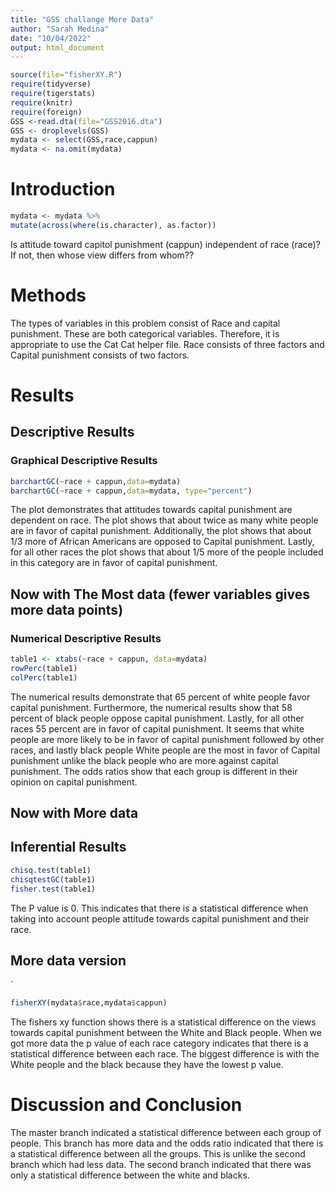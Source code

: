 ```yaml
---
title: "GSS challange More Data"
author: "Sarah Medina"
date: "10/04/2022"
output: html_document
---
```








```r
source(file="fisherXY.R")
require(tidyverse)
require(tigerstats)
require(knitr)
require(foreign)
GSS <-read.dta(file="GSS2016.dta")
GSS <- droplevels(GSS)
mydata <- select(GSS,race,cappun)
mydata <- na.omit(mydata)
```

# Introduction

```r
mydata <- mydata %>%
mutate(across(where(is.character), as.factor))
```
<!--In this section you explain what you are trying to show.  Where did the data come from?  What is the research or other question you are trying to answer?.  If you skimp in this section expect to be marked down in your grade. Paint a picture of the project a couple of paragraphs is expected!-->

Is attitude toward capitol punishment (cappun) independent of race (race)?
If not, then whose view differs from whom??

# Methods
 The types of variables in this problem consist of Race and capital punishment.
 These are both categorical variables. Therefore, it is appropriate to use the 
 Cat Cat helper file. Race consists of three factors and Capital punishment
 consists of two factors. 
<!--Decide on your methods:  use "variable analysis" or other appropriate descriptors.  Make sure to choose at least one graphical method and at least one numerical method. Discuss what data manipulations may be needed for example subsetting or other binning procedures and what sort of graphical displays and inferential tools will be used!-->

# Results

<!--Divide this section into two sub-sections:  One for your descriptive  results and one for your inferential results.!-->

## Descriptive Results

### Graphical Descriptive Results

```r
barchartGC(~race + cappun,data=mydata)
barchartGC(~race + cappun,data=mydata, type="percent")

```


The plot demonstrates that attitudes towards capital punishment are dependent on race. The plot shows that about twice as many white people are in favor of capital punishment. Additionally, the plot shows that about 1/3 more of African Americans are opposed to Capital punishment. Lastly, for all other races the plot shows that about 1/5 more of the people included in this category are in favor of capital punishment.

<!--Graphical results here.  Make sure to show your code.  Provide appropriate labels for axes, giving units if possible, and provide a good title for the graph, too.  Use the graphical results to describe the patterns if any that exist in the data as focused toward the research question. Bottom line is to explain the features of the graph that are relevant to conforming or departing to what is expected by your null hypothesis !-->



## Now with The Most data (fewer variables gives more data points)



### Numerical Descriptive Results

```r
table1 <- xtabs(~race + cappun, data=mydata)
rowPerc(table1)
colPerc(table1)
```

The numerical results demonstrate that 65 percent of white people favor capital punishment. Furthermore, the numerical results show that 58 percent of black people oppose capital punishment. Lastly, for all other races 55 percent are in favor of capital punishment. It seems that white people are more likely to be in favor of capital punishment followed by other races, and lastly black people White people are the most in favor of Capital punishment unlike the black people who are more against capital punishment. The odds ratios show that each group is different in their opinion on capital punishment.
<!--Numerical results go here. Use the numerical results to describe the patterns if any that exist in the data as focused toward the research question!-->




## Now with More data



## Inferential Results


```r
chisq.test(table1)
chisqtestGC(table1)
fisher.test(table1)
```

The P value is 0. This indicates that there is a statistical difference when taking into account people attitude towards capital punishment and their race.
<!--State hypothesis clearly.  Make sure your discussion of the inferential test covers all the aspects that the test output produces, such as test statistic, p-value etc.  Make a decision about the null hypothesis, explain the assumptions on which the selected test/procedure was based, and why the chosen procedure satisfys the assumptions and is appropriate to answer the research question!-->

## More data version
`
```r
fisherXY(mydata$race,mydata$cappun)
```
The fishers xy function shows there is a statistical difference on the views towards capital punishment between the White and Black people. When we got more data the  p value of each race category indicates that there is a statistical difference between each race. The biggest difference is with the White people and the black because they have the lowest p value.



# Discussion and Conclusion

The master branch indicated a statistical difference between each group of people. This branch has more data and the odds ratio indicated that there is a statistical difference between all the groups. This is unlike the second branch which had less data. The second branch indicated that there was only a statistical difference between the white and blacks.
<!--Discussion and conclusion here.  If you found a relationship be sure to consider whether the relationship occurs because one of the variavbles causes the other, or whether they perhasps are related for some other reason.  Watch the chapter 6 videos from the GeorgeTown videos collection.!-->
